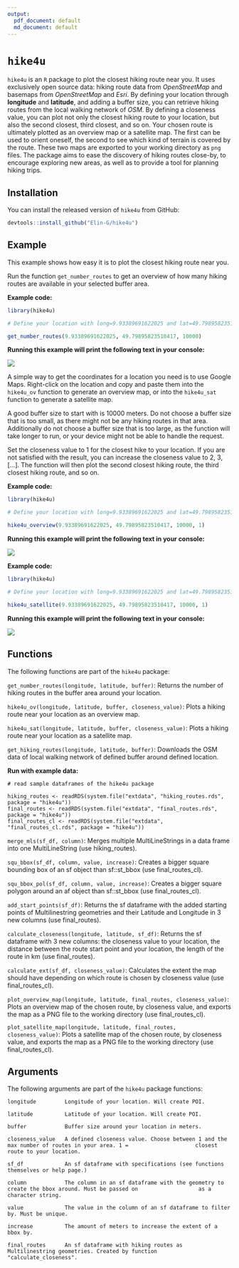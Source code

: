 ```yaml
---
output:
  pdf_document: default
  md_document: default
---
```

# `hike4u`

<!-- README.md is generated from README.Rmd. Please edit that file -->

`hike4u` is an `R` package to plot the closest hiking route near you. It uses exclusively open source data: hiking route data from *OpenStreetMap* and basemaps from *OpenStreetMap* and *Esri*. By defining your location through **longitude** and **latitude**, and adding a buffer size, you can retrieve hiking routes from the local walking network of *OSM*. By defining a closeness value, you can plot not only the closest hiking route to your location, but also the second closest, third closest, and so on. Your chosen route is ultimately plotted as an overview map or a satellite map. The first can be used to orient oneself, the second to see which kind of terrain is covered by the route. These two maps are exported to your working directory as `png` files. The package aims to ease the discovery of hiking routes close-by, to encourage exploring new areas, as well as to provide a tool for planning hiking trips.




## Installation


You can install the released version of `hike4u` from GitHub:

``` r
devtools::install_github("Elin-G/hike4u")
```




## Example

This example shows how easy it is to plot the closest hiking route near you.

Run the function `get_number_routes` to get an overview of how many hiking routes are available in your selected buffer area.

**Example code:**
``` r
library(hike4u)

# Define your location with long=9.93389691622025 and lat=49.79895823510417, and define the buffer as 10000 meters (10 km)

get_number_routes(9.93389691622025, 49.79895823510417, 10000)
```

**Running this example will print the following text in your console:**


![](Images/get_number_routes.png)



A simple way to get the coordinates for a location you need is to use Google Maps. Right-click on the location and copy and paste them into the `hike4u_ov` function to generate an overview map, or into the `hike4u_sat` function to generate a satellite map.

A good buffer size to start with is 10000 meters. Do not choose a buffer size that is too small, as there might not be any hiking routes in that area. Additionally do not choose a buffer size that is too large, as the function will take longer to run, or your device might not be able to handle the request.

Set the closeness value to 1 for the closest hike to your location. If you are not satisfied with the result, you can increase the closeness value to 2, 3, [...]. The function will then plot the second closest hiking route, the third closest hiking route, and so on.


**Example code:**
``` r
library(hike4u)

# Define your location with long=9.93389691622025 and lat=49.79895823510417, define the buffer as 10000 meters (10 km) and the closeness value as 1

hike4u_overview(9.93389691622025, 49.79895823510417, 10000, 1)
```


**Running this example will print the following text in your console:**


![](Images/closest_route_nr_1_overview_map.png)



**Example code:**
``` r
library(hike4u)

# Define your location with long=9.93389691622025 and lat=49.79895823510417, define the buffer as 10000 meters (10 km) and the closeness value as 1

hike4u_satellite(9.93389691622025, 49.79895823510417, 10000, 1)
```


**Running this example will print the following text in your console:**


![](Images/closest_route_nr_1_satellite_map.png)




## Functions

The following functions are part of the `hike4u` package:

`get_number_routes(longitude, latitude, buffer)`: Returns the number of hiking routes in the buffer area around your location.

`hike4u_ov(longitude, latitude, buffer, closeness_value)`: Plots a hiking route near your location as an overview map.

`hike4u_sat(longitude, latitude, buffer, closeness_value)`: Plots a hiking route near your location as a satellite map.

`get_hiking_routes(longitude, latitude, buffer)`: Downloads the OSM data of local walking network of defined buffer around defined location.

**Run with example data:**

```
# read sample dataframes of the hike4u package

hiking_routes <- readRDS(system.file("extdata", "hiking_routes.rds", package = "hike4u"))
final_routes <- readRDS(system.file("extdata", "final_routes.rds", package = "hike4u"))
final_routes_cl <- readRDS(system.file("extdata", "final_routes_cl.rds", package = "hike4u"))
```

`merge_mls(sf_df, column)`: Merges multiple MultiLineStrings in a data frame into one MultiLineString (use hiking_routes).

`squ_bbox(sf_df, column, value, increase)`: Creates a bigger square bounding box of an sf object than sf::st_bbox (use final_routes_cl).

`squ_bbox_pol(sf_df, column, value, increase)`: Creates a bigger square polygon around an af object than sf::st_bbox (use final_routes_cl).

`add_start_points(sf_df)`: Returns the sf dataframe with the added starting points  of Multilinestring geometries and their Latitude and Longitude in 3 new columns (use final_routes).

`calculate_closeness(longitude, latitude, sf_df)`: Returns the sf dataframe with 3 new columns: the closeness value to your location, the distance between the route start point and your location, the length of the route in km (use final_routes).

`calculate_ext(sf_df, closeness_value)`: Calculates the extent the map should have depending on which route is chosen by closeness value (use final_routes_cl).

`plot_overview_map(longitude, latitude, final_routes, closeness_value)`: Plots an overview map of the chosen route, by closeness value, and exports the map as a PNG file to the working directory (use final_routes_cl).

`plot_satellite_map(longitude, latitude, final_routes, closeness_value)`: Plots a satellite map of the chosen route, by closeness value, and exports the map as a PNG file to the working directory (use final_routes_cl).




## Arguments

The following arguments are part of the `hike4u` package functions:

```
longitude         Longitude of your location. Will create POI.

latitude          Latitude of your location. Will create POI.

buffer            Buffer size around your location in meters.

closeness_value   A defined closeness value. Choose between 1 and the max number of routes in your area. 1 =                     closest route to your location.

sf_df             An sf dataframe with specifications (see functions themselves or help page.)

column            The column in an sf dataframe with the geometry to create the bbox around. Must be passed on                   as a character string.

value             The value in the column of an sf dataframe to filter by. Must be unique.

increase          The amount of meters to increase the extent of a bbox by.

final_routes      An sf dataframe with hiking routes as Multilinestring geometries. Created by function                          "calculate_closeness".
```




